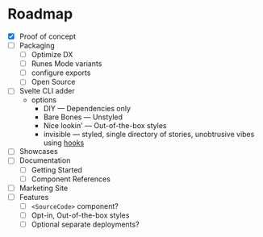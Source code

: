 # Roadmap

- [x] Proof of concept
- [ ] Packaging
  - [ ] Optimize DX
  - [ ] Runes Mode variants
  - [ ] configure exports
  - [ ] Open Source
- [ ] Svelte CLI adder
  - options
    - DIY — Dependencies only
    - Bare Bones — Unstyled
    - Nice lookin' — Out-of-the-box styles
    - invisible — styled, single directory of stories, unobtrusive vibes using [hooks](https://svelte.dev/docs/kit/hooks)
- [ ] Showcases
- [ ] Documentation
  - [ ] Getting Started
  - [ ] Component References
- [ ] Marketing Site
- [ ] Features
  - [ ] `<SourceCode>` component?
  - [ ] Opt-in, Out-of-the-box styles
  - [ ] Optional separate deployments?
